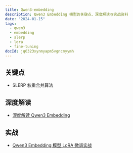 ```yaml
---
title: Qwen3-embedding
description: Qwen3 Embedding 模型的关键点、深度解读与实战资料
date: "2024-01-15"
tags:
  - qwen3
  - embedding
  - slerp
  - lora
  - fine-tuning
docId: jq6323xynmyapm5vgncmyymh
---
```


## 关键点

- SLERP 权重合并算法

## 深度解读

- [深度解读 Qwen3 Embedding](https://zhuanlan.zhihu.com/p/1916627276335945288)

## 实战

- [Qwen3 Embedding 模型 LoRA 微调实战](https://zhuanlan.zhihu.com/p/1914711055654950451)
